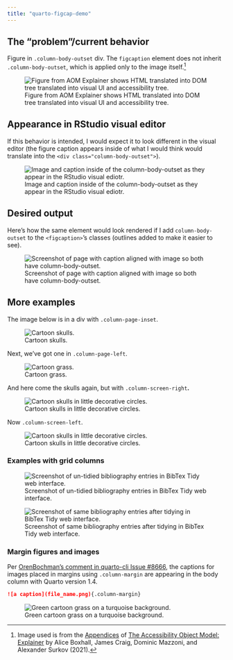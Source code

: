 ```yaml
---
title: "quarto-figcap-demo"
---
```


## The “problem”/current behavior

Figure in `.column-body-outset` div.
The `figcaption` element does not inherit `.column-body-outset`, which is applied only to the image itself.[^1]

::: column-body-outset
![Figure from AOM Explainer shows HTML translated into DOM tree translated into visual UI and accessibility tree.](images/wicg-aom-DOM-a11y-tree-min.png){#fig-aom-dom-a11y-tree fig-alt="HTML translated into DOM tree translated into visual UI and accessibility tree."}
:::

## Appearance in RStudio visual editor

If this behavior is intended, I would expect it to look different in the visual editor (the figure caption appears inside of what I would think would translate into the `<div class="column-body-outset">`).

![Image and caption inside of the column-body-outset as they appear in the RStudio visual ediotr.](images/fig-w-column-body-outset-in-rstudio-min.png){#fig-figcaption-rstudio fig-alt="Image and caption inside of the column-body-outset as they appear in the RStudio visual ediotr."}

## Desired output

Here's how the same element would look rendered if I add `column-body-outset` to the `<figcaption>`'s classes (outlines added to make it easier to see).

![Screenshot of page with caption aligned with image so both have column-body-outset.](images/figcaption-column-body-outset-min.png){#fig-figcaption-outset fig-alt="Figure with caption aligned with image so both have column-body-outset. Annotation added to show that there is an Image with class  .column-body-outset, and, below .column-body-outset class manually applied to figcaption."}

## More examples

The image below is in a div with `.column-page-inset`.

::: column-page-inset
![Cartoon skulls.](images/skulls-in-circles-min.png){#fig-skulls fig-alt="Cartoon skulls in decorative circles."}
:::

Next, we've got one in `.column-page-left`.

::: column-page-left
![Cartoon grass.](images/grass-turquoise-background-min.png){#fig-grass fig-alt="Cartoon green grass on a turquoise background."}
:::

And here come the skulls again, but with `.column-screen-right`**.**

::: column-screen-right
![Cartoon skulls in little decorative circles.](images/skulls-in-circles-min.png){#fig-skulls-2 fig-alt="Cartoon skulls in little decorative circles."}
:::

Now `.column-screen-left`.

::: column-screen-left
![Cartoon skulls in little decorative circles.](images/skulls-in-circles-min.png){#fig-skulls-3 fig-alt="Cartoon skulls in little decorative circles."}
:::

### Examples with grid columns

::: column-page
::: {.grid style="--bs-columns: 2;"}
<div>

![Screenshot of un-tidied bibliography entries in BibTex Tidy web interface.](/images/screenshot-bibtex-tidy-before-min.png){#fig-bibtex-before fig-alt="Screenshot of un-tidied bibliography entries in BibTex Tidy web interface."}

</div>

<div>

![Screenshot of same bibliography entries after tidying in BibTex Tidy web interface.](/images/screenshot-bibtex-tidy-after-min.png){#fig-bibtex-after fig-alt="Screenshot of same bibliography entries after tidying in BibTex Tidy web interface."}

</div>
:::
:::

### Margin figures and images

Per [OrenBochman's comment in quarto-cli Issue #8666](https://github.com/quarto-dev/quarto-cli/issues/8666#issuecomment-1938340014), the captions for images placed in margins using `.column-margin` are appearing in the body column with Quarto version 1.4.

``` .markdown
![a caption](file_name.png){.column-margin}
```

![Green cartoon grass on a turquoise background.](images/grass-turquoise-background-min.png){#fig-green-grass .column-margin fig-alt="Green cartoon grass on a turquoise background."}

[^1]: Image used is from the [Appendices](https://wicg.github.io/aom/explainer.html#background-dom-tree-accessibility-tree-and-platform-accessibility-apis) of [The Accessibility Object Model: Explainer](https://wicg.github.io/aom/explainer.html) by Alice Boxhall, James Craig, Dominic Mazzoni, and Alexander Surkov (2021).
